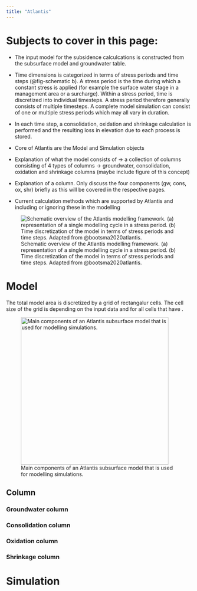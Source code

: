 ```yaml
---
title: "Atlantis"
---
```


# Subjects to cover in this page:
- The input model for the subsidence calculcations is constructed from the subsurface model and groundwater table.
- Time dimensions is categorized in terms of stress periods and time steps (@fig-schematic b). A stress period is the time during which a constant stress is applied (for example the surface water stage in a management area or a surcharge). Within a stress period, time is discretized into individual timesteps. A stress period therefore generally consists of multiple timesteps. A complete model simulation can consist of one or multiple stress periods which may all vary in duration.
- In each time step, a consolidation, oxidation and shrinkage calculation is performed and the resulting loss in elevation due to each process is stored.

- Core of Atlantis are the Model and Simulation objects
- Explanation of what the model consists of -> a collection of columns consisting of 4 types of columns -> groundwater, consolidation, oxidation and shrinkage columns (maybe include figure of this concept)
- Explanation of a column. Only discuss the four components (gw, cons, ox, shr) briefly as this will be covered in the respective pages.
- Current calculation methods which are supported by Atlantis and including or ignoring these in the modelling

![Schematic overview of the Atlantis modelling framework. (a) representation of a single modelling cycle in a stress period. (b) Time discretization of the model in terms of stress periods and time steps. Adapted from @bootsma2020atlantis.](../images/schematic_modelling.png){#fig-schematic}

# Model
The total model area is discretized by a grid of rectangalur cells. The cell size of the grid is depending on the input data and for all cells that have .

![Main components of an Atlantis subsurface model that is used for modelling simulations.](../images/components_model.png){#fig-components width=400}

## Column

### Groundwater column

### Consolidation column

### Oxidation column

### Shrinkage column

# Simulation